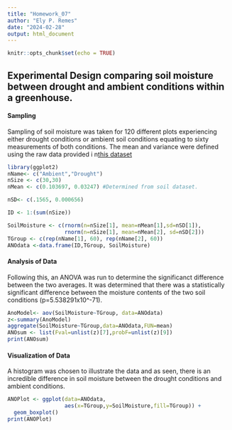 ```yaml
---
title: "Homework_07"
author: "Ely P. Remes"
date: "2024-02-28"
output: html_document
---
```


```r
knitr::opts_chunk$set(echo = TRUE)
```
## Experimental Design comparing soil moisture between drought and ambient conditions within a greenhouse.

#### Sampling
  Sampling of soil moisture was taken for 120 different plots experiencing either drought conditions or ambient soil conditions equating to sixty measurements of both conditions. The mean and variance were defined using the raw data provided i n[this dataset](Li_Soil_Dataset.csv) 
```r
library(ggplot2)
nName<- c("Ambient","Drought")
nSize <- c(30,30)
nMean <- c(0.103697, 0.03247) #Determined from soil dataset.

nSD<- c(.1565, 0.000656)

ID <- 1:(sum(nSize))

SoilMoisture <- c(rnorm(n=nSize[1], mean=nMean[1],sd=nSD[1]), 
                  rnorm(n=nSize[1], mean=nMean[2], sd=nSD[2]))
TGroup <- c(rep(nName[1], 60), rep(nName[2], 60))
ANOdata <-data.frame(ID,TGroup, SoilMoisture)

```

#### Analysis of Data
Following this, an ANOVA was run to determine the significanct difference between the two averages. It was determined that there was a statistically significant difference between the moisture contents of the two soil conditions (p=5.538291x10^-71).
```r
AnoModel<- aov(SoilMoisture~TGroup, data=ANOdata)
z<-summary(AnoModel)
aggregate(SoilMoisture~TGroup,data=ANOdata,FUN=mean)
ANOsum <- list(Fval=unlist(z)[7],probF=unlist(z)[9])
print(ANOsum)


```
#### Visualization of Data
A histogram was chosen to illustrate the data and as seen, there is an incredible difference in soil moisture between the drought conditions and ambient conditions.
```r
ANOPlot <- ggplot(data=ANOdata,
                  aes(x=TGroup,y=SoilMoisture,fill=TGroup)) +
  geom_boxplot()
print(ANOPlot)

```
